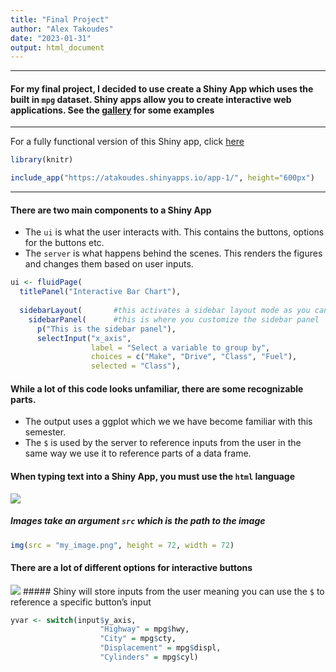 ```yaml
---
title: "Final Project"
author: "Alex Takoudes"
date: "2023-01-31"
output: html_document
---
```

***
#### For my final project, I decided to use create a Shiny App which uses the built in `mpg` dataset. Shiny apps allow you to create interactive web applications. See the [gallery](https://shiny.rstudio.com/gallery/) for some examples
***

For a fully functional version of this Shiny app, click [here](https://atakoudes.shinyapps.io/app-1/)
```r
library(knitr)

include_app("https://atakoudes.shinyapps.io/app-1/", height="600px")
```

***
#### There are two main components to a Shiny App
* The `ui` is what the user interacts with. This contains the buttons, options for the buttons etc.
* The `server` is what happens behind the scenes. This renders the figures and changes them based on user inputs.

```r
ui <- fluidPage(
  titlePanel("Interactive Bar Chart"),
  
  sidebarLayout(       #this activates a sidebar layout mode as you can see in the example
    sidebarPanel(      #this is where you customize the sidebar panel
      p("This is the sidebar panel"),
      selectInput("x_axis", 
                  label = "Select a variable to group by",
                  choices = c("Make", "Drive", "Class", "Fuel"),
                  selected = "Class"),
```

#### While a lot of this code looks unfamiliar, there are some recognizable parts.
* The output uses a ggplot which we we have become familiar with this semester.
* The `$` is used by the server to reference inputs from the user in the same way we use it to reference parts of a data frame.

#### When typing text into a Shiny App, you must use the `html` language
![](/Users/alextakoudes/BIOL1007A/Images/Screenshot 2023-02-02 at 11.55.08 AM.png)

##### Images take an argument `src` which is the path to the image

```r
img(src = "my_image.png", height = 72, width = 72)
```

#### There are a lot of different options for interactive buttons
![](/Users/alextakoudes/BIOL1007A/Images/Screenshot 2023-02-02 at 12.00.50 PM.png)
##### Shiny will store inputs from the user meaning you can use the `$` to reference a specific button's input

```r
yvar <- switch(input$y_axis, 
                    "Highway" = mpg$hwy, 
                    "City" = mpg$cty, 
                    "Displacement" = mpg$displ, 
                    "Cylinders" = mpg$cyl)
```